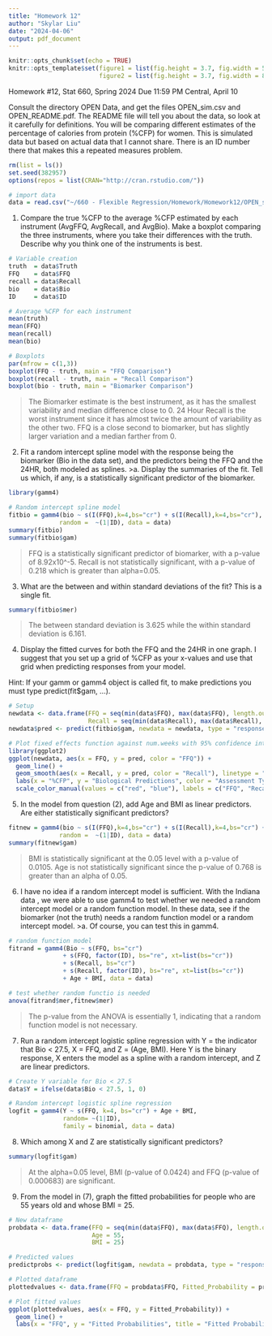 ---
title: "Homework 12"
author: "Skylar Liu"
date: "2024-04-06"
output: pdf_document
---

```{r setup, include=FALSE}
knitr::opts_chunk$set(echo = TRUE)
knitr::opts_template$set(figure1 = list(fig.height = 3.7, fig.width = 5),
                         figure2 = list(fig.height = 3.7, fig.width = 8))
```

Homework #12, Stat 660, Spring 2024
Due 11:59 PM Central, April 10

Consult the directory OPEN Data, and get the files OPEN_sim.csv and OPEN_README.pdf. 
The README file will tell you about the data, so look at it carefully for definitions. You will be 
comparing different estimates of the percentage of calories from protein (%CFP) for women. This 
is simulated data but based on actual data that I cannot share. There is an ID number there that 
makes this a repeated measures problem. 

```{r read data}
rm(list = ls())
set.seed(382957)
options(repos = list(CRAN="http://cran.rstudio.com/"))

# import data
data = read.csv("~/660 - Flexible Regression/Homework/Homework12/OPEN_sim_2019.csv")
```

1. Compare the true %CFP to the average %CFP estimated by each instrument (AvgFFQ, 
AvgRecall, and AvgBio). Make a boxplot comparing the three instruments, where you 
take their differences with the truth. Describe why you think one of the instruments is best.

```{r boxplots}
# Variable creation
truth  = data$Truth
FFQ    = data$FFQ
recall = data$Recall
bio    = data$Bio
ID     = data$ID

# Average %CFP for each instrument
mean(truth)
mean(FFQ)
mean(recall)
mean(bio)

# Boxplots
par(mfrow = c(1,3))
boxplot(FFQ - truth, main = "FFQ Comparison")
boxplot(recall - truth, main = "Recall Comparison")
boxplot(bio - truth, main = "Biomarker Comparison")
```
> The Biomarker estimate is the best instrument, as it has the smallest variability and median difference close to 0. 24 Hour Recall is the worst instrument since it has almost twice the amount of variability as the other two. FFQ is a close second to biomarker, but has slightly larger variation and a median farther from 0. 

2. Fit a random intercept spline model with the response being the biomarker (Bio in the data 
set), and the predictors being the FFQ and the 24HR, both modeled as splines.
>a. Display the summaries of the fit. Tell us which, if any, is a statistically significant 
predictor of the biomarker.

```{r random intercept spline}
library(gamm4)

# Random intercept spline model
fitbio = gamm4(bio ~ s(I(FFQ),k=4,bs="cr") + s(I(Recall),k=4,bs="cr"),
              random =  ~(1|ID), data = data)
summary(fitbio)
summary(fitbio$gam)
```

>FFQ is a statistically significant predictor of biomarker, with a p-value of 8.92x10^-5. Recall is not statistically significant, with a p-value of 0.218 which is greater than alpha=0.05.

3. What are the between and within standard deviations of the fit? This is a single fit.

```{r standard deviations}
summary(fitbio$mer)
```

> The between standard deviation is 3.625 while the within standard deviation is 6.161.

4. Display the fitted curves for both the FFQ and the 24HR in one graph. I suggest that you 
set up a grid of %CFP as your x-values and use that grid when predicting responses from
your model.

Hint: If your gamm or gamm4 object is called fit, to make predictions you must type
predict(fit$gam, ...).

```{r plot the fit}
# Setup
newdata <- data.frame(FFQ = seq(min(data$FFQ), max(data$FFQ), length.out = 446),
                      Recall = seq(min(data$Recall), max(data$Recall), length.out = 446))
newdata$pred <- predict(fitbio$gam, newdata = newdata, type = "response")

# Plot fixed effects function against num.weeks with 95% confidence intervals
library(ggplot2)
ggplot(newdata, aes(x = FFQ, y = pred, color = "FFQ")) +
  geom_line() +
  geom_smooth(aes(x = Recall, y = pred, color = "Recall"), linetype = "dashed") +
  labs(x = "%CFP", y = "Biological Predictions", color = "Assessment Type") +
  scale_color_manual(values = c("red", "blue"), labels = c("FFQ", "Recall"))

```
5. In the model from question (2), add Age and BMI as linear predictors. Are either 
statistically significant predictors?

```{r new fit}
fitnew = gamm4(bio ~ s(I(FFQ),k=4,bs="cr") + s(I(Recall),k=4,bs="cr") + Age + BMI,
              random =  ~(1|ID), data = data)
summary(fitnew$gam)
```
> BMI is statistically significant at the 0.05 level with a p-value of 0.0105. Age is not statistically significant since the p-value of 0.768 is greater than an alpha of 0.05.

6. I have no idea if a random intercept model is sufficient. With the Indiana data , we were 
able to use gamm4 to test whether we needed a random intercept model or a random 
function model. In these data, see if the biomarker (not the truth) needs a random function 
model or a random intercept model.
>a. Of course, you can test this in gamm4.

```{r model test}
# random function model
fitrand = gamm4(Bio ~ s(FFQ, bs="cr")
               + s(FFQ, factor(ID), bs="re", xt=list(bs="cr"))
               + s(Recall, bs="cr")
               + s(Recall, factor(ID), bs="re", xt=list(bs="cr"))
               + Age + BMI, data = data)

# test whether random functio is needed
anova(fitrand$mer,fitnew$mer)
```

>The p-value from the ANOVA is essentially 1, indicating that a random function model is not necessary.

7. Run a random intercept logistic spline regression with Y = the indicator that Bio < 27.5, 
X = FFQ, and Z = (Age, BMI). Here Y is the binary response, X enters the model as a 
spline with a random intercept, and Z are linear predictors.

```{r predictions}
# Create Y variable for Bio < 27.5
data$Y = ifelse(data$Bio < 27.5, 1, 0)

# Random intercept logistic spline regression
logfit = gamm4(Y ~ s(FFQ, k=4, bs="cr") + Age + BMI,
               random= ~(1|ID),
               family = binomial, data = data)
```

8. Which among X and Z are statistically significant predictors?

```{r log significance}
summary(logfit$gam)
```
>At the alpha=0.05 level, BMI (p-value of 0.0424) and FFQ (p-value of 0.000683) are significant.

9. From the model in (7), graph the fitted probabilities for people who are 55 years old and 
whose BMI = 25.

```{r graph probabilities}
# New dataframe
probdata <- data.frame(FFQ = seq(min(data$FFQ), max(data$FFQ), length.out = length(FFQ)),
                       Age = 55,
                       BMI = 25)

# Predicted values
predictprobs <- predict(logfit$gam, newdata = probdata, type = "response")

# Plotted dataframe
plottedvalues <- data.frame(FFQ = probdata$FFQ, Fitted_Probability = predictprobs)

# Plot fitted values
ggplot(plottedvalues, aes(x = FFQ, y = Fitted_Probability)) +
  geom_line() +
  labs(x = "FFQ", y = "Fitted Probabilities", title = "Fitted Probabilities for Age = 55, BMI = 25")
```

